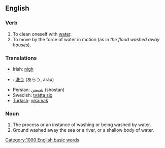 ==English==

=== Verb ===

# To clean oneself with [[water]].
# To move by the force of water in motion (as in ''the flood washed away houses'').

=== Translations ===
*Irish: [[nigh#Irish|nigh]]
*{{ja}}: [[洗う]] (あらう, arau)
*Persian: [[شستن]]  (shostan) 
*Swedish: [[tvätta sig]]
*[[Turkish]]: [[yıkamak]]

=== Noun ===

# The process or an instance of washing or being washed by water.
# Ground washed away the sea or a river, or a shallow body of water.

[[Category:1000 English basic words]]